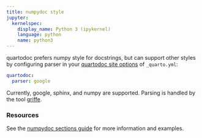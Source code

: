 ```yaml
---
title: numpydoc style
jupyter:
  kernelspec:
    display_name: Python 3 (ipykernel)
    language: python
    name: python3
---
```


quartodoc prefers numpy style for docstrings, but can support other styles by configuring parser in your [quartodoc site options](./basic-docs.qmd) of `_quarto.yml`:

```yaml
quartodoc:
  parser: google
```

Currently, google, sphinx, and numpy are supported. Parsing is handled by the tool [griffe](https://github.com/mkdocstrings/griffe).

### Resources

See the [numpydoc sections guide][numpydoc] for more information and examples.

[numpydoc]: https://numpydoc.readthedocs.io/en/latest/format.html#sections